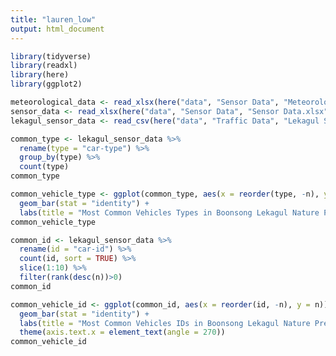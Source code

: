 ```yaml
---
title: "lauren_low"
output: html_document
---
```


```r
library(tidyverse)
library(readxl)
library(here)
library(ggplot2)
```

```r
meteorological_data <- read_xlsx(here("data", "Sensor Data", "Meteorological Data.xlsx"))
sensor_data <- read_xlsx(here("data", "Sensor Data", "Sensor Data.xlsx"))
lekagul_sensor_data <- read_csv(here("data", "Traffic Data", "Lekagul Sensor Data.csv"))
```

```r
common_type <- lekagul_sensor_data %>%
  rename(type = "car-type") %>%
  group_by(type) %>%
  count(type)
common_type

common_vehicle_type <- ggplot(common_type, aes(x = reorder(type, -n), y = n)) +
  geom_bar(stat = "identity") +
  labs(title = "Most Common Vehicles Types in Boonsong Lekagul Nature Preserve", x = "Vehicle Type", y = "Number of Vehicles")
common_vehicle_type
```

```r
common_id <- lekagul_sensor_data %>%
  rename(id = "car-id") %>%
  count(id, sort = TRUE) %>%
  slice(1:10) %>%
  filter(rank(desc(n))>0)
common_id

common_vehicle_id <- ggplot(common_id, aes(x = reorder(id, -n), y = n))+
  geom_bar(stat = "identity") +
  labs(title = "Most Common Vehicles IDs in Boonsong Lekagul Nature Preserve", x = "Vehicle ID", y = "Number of Vehicles") + 
  theme(axis.text.x = element_text(angle = 270))
common_vehicle_id
```